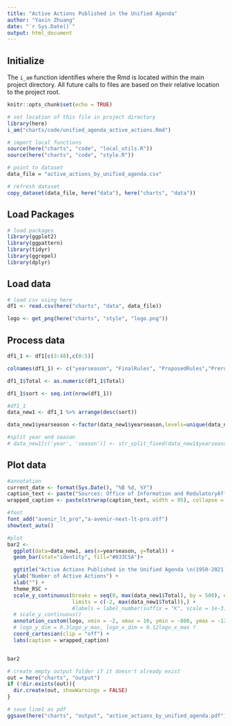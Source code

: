 ```yaml
---
title: "Active Actions Published in the Unified Agenda"
author: "Yaxin Zhuang"
date: "`r Sys.Date()`"
output: html_document
---
```


## Initialize

The `i_am` function identifies where the Rmd is located within the main project directory. All future calls to files are based on their relative location to the project root.

```r
knitr::opts_chunk$set(echo = TRUE)

# set location of this file in project directory
library(here)
i_am("charts/code/unified_agenda_active_actions.Rmd")

# import local functions
source(here("charts", "code", "local_utils.R"))
source(here("charts", "code", "style.R"))

# point to dataset
data_file = "active_actions_by_unified_agenda.csv"

# refresh dataset
copy_dataset(data_file, here("data"), here("charts", "data"))

```

## Load Packages

```r

# load packages
library(ggplot2)
library(ggpattern)
library(tidyr)
library(ggrepel)
library(dplyr)

```

## Load data


```r

# load csv using here
df1 <- read.csv(here("charts", "data", data_file))

logo <- get_png(here("charts", "style", "logo.png"))

```

## Process data


```r

df1_1 <- df1[c(3:48),c(0:5)]

colnames(df1_1) <- c("yearseason", "FinalRules", "ProposedRules","Prerules","Total")

df1_1$Total <- as.numeric(df1_1$Total)

df1_1$sort <- seq.int(nrow(df1_1))

#df1_1
data_new1 <- df1_1 %>% arrange(desc(sort))

data_new1$yearseason <-factor(data_new1$yearseason,levels=unique(data_new1$yearseason))

#split year and season
# data_new1[c('year', 'season')] <- str_split_fixed(data_new1$yearseason, ' ', 2) 

```


## Plot data


```r
#annotation
current_date <- format(Sys.Date(), "%B %d, %Y")
caption_text <- paste("Sources: Office of Information and RedulatoryAffairs \n\nUpdated:", current_date)
wrapped_caption <- paste(strwrap(caption_text, width = 95), collapse = "\n")

#font
font_add("avenir_lt_pro","a-avenir-next-lt-pro.otf")
showtext_auto()

#plot
bar2 <-
  ggplot(data=data_new1, aes(x=yearseason, y=Total)) +
  geom_bar(stat="identity", fill="#033C5A")+

  ggtitle("Active Actions Published in the Unified Agenda \n(1950-2021)") +
  ylab("Number of Active Actions") +
  xlab("") +
  theme_RSC +
  scale_y_continuous(breaks = seq(0, max(data_new1$Total), by = 500), expand = c(0, 0),
                     limits = c(-2, max(data_new1$Total)),) +
                     #labels = label_number(suffix = "K", scale = 1e-3)) +
  # scale_y_continuous()
  annotation_custom(logo, xmin = -2, xmax = 10, ymin = -800, ymax = -1200) + # for logo
  # logo_y_dim = 0.3logo_y_max, logo_x_dim = 0.12logo_x_max ?
  coord_cartesian(clip = "off") +
  labs(caption = wrapped_caption)


bar2

```

```r
# create empty output folder if it doesn't already exist
out = here("charts", "output")
if (!dir.exists(out)){
  dir.create(out, showWarnings = FALSE)
}

# save line1 as pdf
ggsave(here("charts", "output", "active_actions_by_unified_agenda.pdf"), plot = bar2, width = 12, height = 9, dpi = 300)
```

